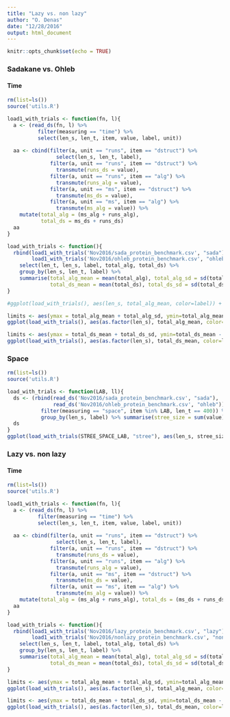 ```yaml
---
title: "Lazy vs. non lazy"
author: "O. Denas"
date: "12/28/2016"
output: html_document
---
```


```r
knitr::opts_chunk$set(echo = TRUE)
```

### Sadakane vs. Ohleb
#### Time
```r
rm(list=ls())
source('utils.R')

load1_with_trials <- function(fn, l){
  a <- (read_ds(fn, l) %>% 
          filter(measuring == "time") %>% 
          select(len_s, len_t, item, value, label, unit))
  
  aa <- cbind(filter(a, unit == "runs", item == "dstruct") %>% 
                select(len_s, len_t, label),
              filter(a, unit == "runs", item == "dstruct") %>% 
                transmute(runs_ds = value),
              filter(a, unit == "runs", item == "alg") %>% 
                transmute(runs_alg = value),
              filter(a, unit == "ms", item == "dstruct") %>% 
                transmute(ms_ds = value),
              filter(a, unit == "ms", item == "alg") %>% 
                transmute(ms_alg = value)) %>% 
    mutate(total_alg = (ms_alg + runs_alg), 
           total_ds = ms_ds + runs_ds)
  aa
}

load_with_trials <- function(){
  rbind(load1_with_trials('Nov2016/sada_protein_benchmark.csv', "sada"),
        load1_with_trials('Nov2016/ohleb_protein_benchmark.csv', "ohleb")) %>% 
    select(len_t, len_s, label, total_alg, total_ds) %>% 
    group_by(len_s, len_t, label) %>% 
    summarise(total_alg_mean = mean(total_alg), total_alg_sd = sd(total_alg), 
              total_ds_mean = mean(total_ds), total_ds_sd = sd(total_ds))
}

#ggplot(load_with_trials(), aes(len_s, total_alg_mean, color=label)) + geom_point() + geom_line() + facet_wrap(~len_t, scales="free_y")

limits <- aes(ymax = total_alg_mean + total_alg_sd, ymin=total_alg_mean - total_alg_sd)
ggplot(load_with_trials(), aes(as.factor(len_s), total_alg_mean, color=label)) + geom_point() + geom_errorbar(limits, width=0.2) + facet_wrap(~len_t, scales="free_y", ncol = 2) + theme(axis.text.x = element_text(angle = 90, hjust = 1))

limits <- aes(ymax = total_ds_mean + total_ds_sd, ymin=total_ds_mean - total_ds_sd)
ggplot(load_with_trials(), aes(as.factor(len_s), total_ds_mean, color=label)) + geom_point() + geom_errorbar(limits, width=0.2) + facet_wrap(~len_t, scales="free_y", ncol = 2) + theme(axis.text.x = element_text(angle = 90, hjust = 1))

```

### Space
```r
rm(list=ls())
source('utils.R')

load_with_trials <- function(LAB, ll){
  ds <- (rbind(read_ds('Nov2016/sada_protein_benchmark.csv', "sada"), 
               read_ds('Nov2016/ohleb_protein_benchmark.csv', "ohleb")) %>% 
           filter(measuring == "space", item %in% LAB, len_t == 400)) %>% 
           group_by(len_s, label) %>% summarise(stree_size = sum(value) / 15)
  ds
}
ggplot(load_with_trials(STREE_SPACE_LAB, "stree"), aes(len_s, stree_size, color=label, group=label)) + geom_line() + geom_point() + theme(axis.text.x = element_text(angle = 90, hjust = 1))
```


### Lazy vs. non lazy
#### Time
```r
rm(list=ls())
source('utils.R')

load1_with_trials <- function(fn, l){
  a <- (read_ds(fn, l) %>% 
          filter(measuring == "time") %>% 
          select(len_s, len_t, item, value, label, unit))
  
  aa <- cbind(filter(a, unit == "runs", item == "dstruct") %>% 
                select(len_s, len_t, label),
              filter(a, unit == "runs", item == "dstruct") %>% 
                transmute(runs_ds = value),
              filter(a, unit == "runs", item == "alg") %>% 
                transmute(runs_alg = value),
              filter(a, unit == "ms", item == "dstruct") %>% 
                transmute(ms_ds = value),
              filter(a, unit == "ms", item == "alg") %>% 
                transmute(ms_alg = value)) %>% 
    mutate(total_alg = (ms_alg + runs_alg), total_ds = (ms_ds + runs_ds))
  aa
}

load_with_trials <- function(){
  rbind(load1_with_trials('Nov2016/lazy_protein_benchmark.csv', "lazy"),
        load1_with_trials('Nov2016/nonlazy_protein_benchmark.csv', "nonlazy")) %>% 
    select(len_s, len_t, label, total_alg, total_ds) %>% 
    group_by(len_s, len_t, label) %>% 
    summarise(total_alg_mean = mean(total_alg), total_alg_sd = sd(total_alg),
              total_ds_mean = mean(total_ds), total_ds_sd = sd(total_ds))
}

limits <- aes(ymax = total_alg_mean + total_alg_sd, ymin=total_alg_mean - total_alg_sd)
ggplot(load_with_trials(), aes(as.factor(len_s), total_alg_mean, color=label)) + geom_point() + geom_errorbar(limits, position="dodge", width=0.2) + facet_wrap(~len_t, scales="free_y") + theme(axis.text.x = element_text(angle = 90, hjust = 1))

limits <- aes(ymax = total_ds_mean + total_ds_sd, ymin=total_ds_mean - total_ds_sd)
ggplot(load_with_trials(), aes(as.factor(len_s), total_ds_mean, color=label)) + geom_point() + geom_errorbar(limits, position="dodge", width=0.2) + facet_wrap(~len_t) + theme(axis.text.x = element_text(angle = 90, hjust = 1))


```
